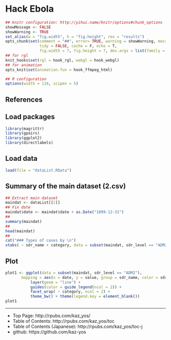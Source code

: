 Hack Ebola
==================
<!--
    ```
-->
```r
## knitr configuration: http://yihui.name/knitr/options#chunk_options
showMessage <- FALSE
showWarning <- TRUE
set_alias(w = "fig.width", h = "fig.height", res = "results")
opts_chunk$set(comment = "##", error= TRUE, warning = showWarning, message = showMessage,
               tidy = FALSE, cache = F, echo = T,
               fig.width = 7, fig.height = 7, dev.args = list(family = "sans"))
## for rgl
knit_hooks$set(rgl = hook_rgl, webgl = hook_webgl)
## for animation
opts_knit$set(animation.fun = hook_ffmpeg_html)

## R configuration
options(width = 116, scipen = 5)
```
<!--
    ``` ```
-->

References
--------------------

Load packages
--------------------
```r
library(magrittr)
library(gpairs)
library(ggplot2)
library(directlabels)

```

Load data
--------------------
```r
load(file = "dataList.RData")

```

Summary of the main dataset (2.csv)
--------------------
```r
## Extract main dataset
maindat <- dataList[[2]]
## Fix date
maindat$date <- maindat$date + as.Date("1899-12-31")
##
summary(maindat)
##
head(maindat)
## 
cat("### Types of cases by \n")
xtabs( ~ sdr_name + category, data = subset(maindat, sdr_level == "ADM2"))

```

Plot
--------------------
```r
plot1 <- ggplot(data = subset(maindat, sdr_level == "ADM2"),
       mapping = aes(x = date, y = value, group = sdr_name, color = sdr_name)) +
           layer(geom = "line") +
           guides(color = guide_legend(ncol = 2)) +
           facet_wrap( ~ category, ncol = 2) + 
           theme_bw() + theme(legend.key = element_blank())
plot1

```

--------------------
- Top Page: http://rpubs.com/kaz_yos/
- Table of Contents: http://rpubs.com/kaz_yos/toc
- Table of Contents (Japanese): http://rpubs.com/kaz_yos/toc-j
- github: https://github.com/kaz-yos
